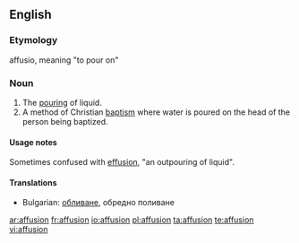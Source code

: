 ==English==

===Etymology===
{{etyl|la}} affusio, meaning "to pour on"

===Noun===
{{en-noun}}
{{wikipedia}}

# The [[pour]]ing of liquid.
# A method of Christian [[baptism]] where water is poured on the head of the person being baptized.

====Usage notes====
Sometimes confused with [[effusion]], "an outpouring of liquid".

====Translations====
* Bulgarian: [[обливане]], обредно поливане

[[ar:affusion]]
[[fr:affusion]]
[[io:affusion]]
[[pl:affusion]]
[[ta:affusion]]
[[te:affusion]]
[[vi:affusion]]